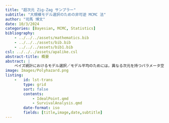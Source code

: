 ```yaml
---
title: "超次元 Zig-Zag サンプラー"
subtitle: "大規模モデル選択のための非可逆 MCMC 法"
author: "司馬 博文"
date: 10/3/2024
categories: [Bayesian, MCMC, Statistics]
bibliography: 
    - ../../../assets/mathematics.bib
    - ../../../assets/bib.bib
    - ../../../assets/bib1.bib
csl: ../../../assets/apalike.csl
abstract-title: 概要
abstract: |
    ベイズ統計におけるモデル選択／モデル平均のためには，異なる次元を持つパラメータ空間を往来するような MCMC サンプラーが必要になる．
image: Images/Polyhazard.png
listing: 
    -   id: lst-trans
        type: grid
        sort: false
        contents:
            - IdealPoint.qmd
            - SurvivalAnalysis.qmd
        date-format: iso
        fields: [title,image,date,subtitle]
---
```

